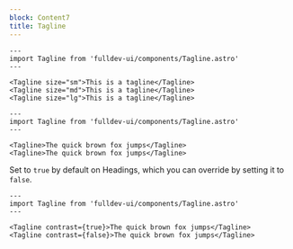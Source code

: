 ```yaml
---
block: Content7
title: Tagline
---
```


```astro live
---
import Tagline from 'fulldev-ui/components/Tagline.astro'
---

<Tagline size="sm">This is a tagline</Tagline>
<Tagline size="md">This is a tagline</Tagline>
<Tagline size="lg">This is a tagline</Tagline>
```

```astro live
---
import Tagline from 'fulldev-ui/components/Tagline.astro'
---

<Tagline>The quick brown fox jumps</Tagline>
<Tagline>The quick brown fox jumps</Tagline>
```

Set to `true` by default on Headings, which you can override by setting it to `false`.

```astro live
---
import Tagline from 'fulldev-ui/components/Tagline.astro'
---

<Tagline contrast={true}>The quick brown fox jumps</Tagline>
<Tagline contrast={false}>The quick brown fox jumps</Tagline>
```
